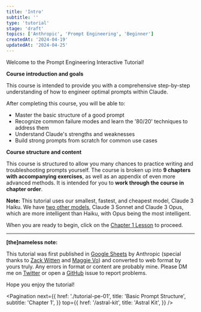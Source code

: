 ```yaml
---
title: 'Intro'
subtitle: ''
type: 'tutorial'
stage: 'draft'
topics: ['Anthropic', 'Prompt Engineering', 'Beginner']
createdAt: '2024-04-19'
updatedAt: '2024-04-25'
---
```


Welcome to the Prompt Engineering Interactive Tutorial!

**Course introduction and goals**

This course is intended to provide you with a comprehensive step-by-step understanding of how to engineer optimal prompts within Claude.

After completing this course, you will be able to:

- Master the basic structure of a good prompt
- Recognize common failure modes and learn the '80/20' techniques to address them
- Understand Claude's strengths and weaknesses
- Build strong prompts from scratch for common use cases

**Course structure and content**

This course is structured to allow you many chances to practice writing and troubleshooting prompts yourself. The course is broken up into **9 chapters with accompanying exercises**, as well as an appendix of even more advanced methods. It is intended for you to **work through the course in chapter order**.

**Note:** This tutorial uses our smallest, fastest, and cheapest model, Claude 3 Haiku. We have [two other models](https://docs.anthropic.com/claude/docs/models-overview), Claude 3 Sonnet and Claude 3 Opus, which are more intelligent than Haiku, with Opus being the most intelligent.

When you are ready to begin, click on the [Chapter 1 Lesson](/astral-kit/tutorial-pe-01) to proceed.

---

**[the]nameless note:**

This tutorial was first published in [Google Sheets](https://docs.google.com/spreadsheets/d/1jIxjzUWG-6xBVIa2ay6yDpLyeuOh_hR_ZB75a47KX_E) by Anthropic (special thanks to [Zack Witten](https://twitter.com/zswitten) and [Maggie Vo](https://twitter.com/YoMaggieVo)) and converted to web format by yours truly. Any errors in format or content are probably mine. Please DM me on [Twitter](https://twitter.com/thenameless7741) or open a [GitHub](https://github.com/thenameless7741/thenameless.net) issue to report problems.

Hope you enjoy the tutorial!

<Pagination
  next={{
    href: './tutorial-pe-01',
    title: 'Basic Prompt Structure',
    subtitle: 'Chapter 1',
  }}
  top={{
    href: '/astral-kit',
    title: 'Astral Kit',
  }}
/>
